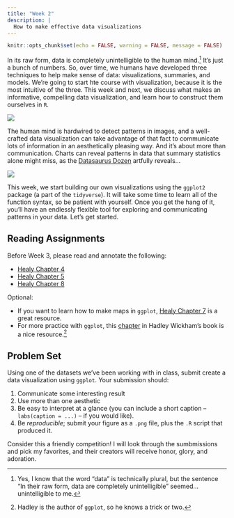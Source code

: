 ```yaml
---
title: "Week 2"
description: |
  How to make effective data visualizations
---
```


```r
knitr::opts_chunk$set(echo = FALSE, warning = FALSE, message = FALSE)
```

In its raw form, data is completely unintelligible to the human mind.[^1] It's just a bunch of numbers. So, over time, we humans have developed three techniques to help make sense of data: visualizations, summaries, and models. We're going to start hte course with visualization, because it is the most intuitive of the three. This week and next, we discuss what makes an informative, compelling data visualization, and learn how to construct them ourselves in `R`.

[^1]: Yes, I know that the word "data" is technically plural, but the sentence "In their raw form, data are completely unintelligible" seemed...unintelligible to me.

![](img/ross.png)

The human mind is hardwired to detect patterns in images, and a well-crafted data visualization can take advantage of that fact to communicate lots of information in an aesthetically pleasing way. And it's about more than communication. Charts can reveal patterns in data that summary statistics alone might miss, as the [Datasaurus Dozen](https://www.autodesk.com/research/publications/same-stats-different-graphs) artfully reveals...

![](img/datasaurus-dozen.gif)

This week, we start building our own visualizations using the `ggplot2` package (a part of the `tidyverse`). It will take some time to learn all of the function syntax, so be patient with yourself. Once you get the hang of it, you'll have an endlessly flexible tool for exploring and communicating patterns in your data. Let's get started.

## Reading Assignments

Before Week 3, please read and annotate the following:

-   [Healy Chapter 4](https://socviz.co/groupfacettx.html)
-   [Healy Chapter 5](https://socviz.co/workgeoms.html)
-   [Healy Chapter 8](https://socviz.co/refineplots.html)

Optional:

-   If you want to learn how to make maps in `ggplot`, [Healy Chapter 7](https://socviz.co/maps.html) is a great resource.
-   For more practice with `ggplot`, this [chapter](https://r4ds.had.co.nz/data-visualisation.html) in Hadley Wickham's book is a nice resource.[^2]

[^2]: Hadley is the author of `ggplot`, so he knows a trick or two.

## Problem Set

Using one of the datasets we've been working with in class, submit create a data visualization using `ggplot`. Your submission should:

1. Communicate some interesting result
2. Use more than one aesthetic
3. Be easy to interpret at a glance (you can include a short caption -- `labs(caption = ...)` -- if you would like). 
4. Be *reproducible*; submit your figure as a `.png` file, plus the `.R` script that produced it.

Consider this a friendly competition! I will look through the sumbmissions and pick my favorites, and their creators will receive honor, glory, and adoration.